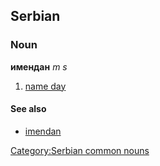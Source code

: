 ==Serbian==
===Noun===
'''имендан''' ''m s''
#[[name day]]
====See also====
*[[imendan]]
[[Category:Serbian common nouns]]